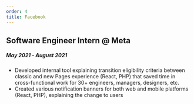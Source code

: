 ```yaml
---
order: 4
title: Facebook
---
```


## Software Engineer Intern @ Meta
##### May 2021 - August 2021
- Developed internal tool explaining transition eligibility criteria between classic and new Pages experience (React, PHP) that saved time in cross-functional work for 30+ engineers, managers, designers, etc.
- Created various notification banners for both web and mobile platforms (React, PHP), explaining the change to users
